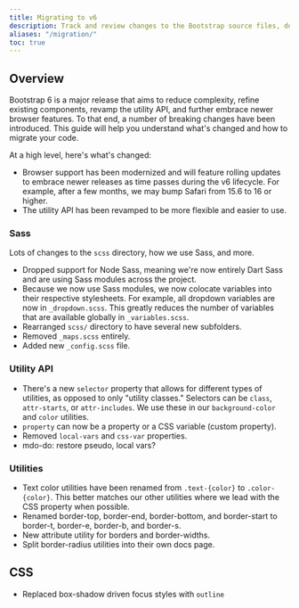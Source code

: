 ```yaml
---
title: Migrating to v6
description: Track and review changes to the Bootstrap source files, documentation, and components to help you migrate from v5 to v6.
aliases: "/migration/"
toc: true
---
```


## Overview

Bootstrap 6 is a major release that aims to reduce complexity, refine existing components, revamp the utility API, and further embrace newer browser features. To that end, a number of breaking changes have been introduced. This guide will help you understand what's changed and how to migrate your code.

At a high level, here's what's changed:

- Browser support has been modernized and will feature rolling updates to embrace newer releases as time passes during the v6 lifecycle. For example, after a few months, we may bump Safari from 15.6 to 16 or higher.
- The utility API has been revamped to be more flexible and easier to use.

### Sass

Lots of changes to the `scss` directory, how we use Sass, and more.

- Dropped support for Node Sass, meaning we're now entirely Dart Sass and are using Sass modules across the project.
- Because we now use Sass modules, we now colocate variables into their respective stylesheets. For example, all dropdown variables are now in `_dropdown.scss`. This greatly reduces the number of variables that are available globally in `_variables.scss`.
- Rearranged `scss/` directory to have several new subfolders.
- Removed `_maps.scss` entirely.
- Added new `_config.scss` file.

### Utility API

- There's a new `selector` property that allows for different types of utilities, as opposed to only "utility classes." Selectors can be `class`, `attr-starts`, or `attr-includes`. We use these in our `background-color` and `color` utilities.
- `property` can now be a property or a CSS variable (custom property).
- Removed `local-vars` and `css-var` properties.
- mdo-do: restore pseudo, local vars?

### Utilities
- Text color utilities have been renamed from `.text-{color}` to `.color-{color}`. This better matches our other utilities where we lead with the CSS property when possible.
- Renamed border-top, border-end, border-bottom, and border-start to border-t, border-e, border-b, and border-s.
- New attribute utility for borders and border-widths.
- Split border-radius utilities into their own docs page.

## CSS
- Replaced box-shadow driven focus styles with `outline`
